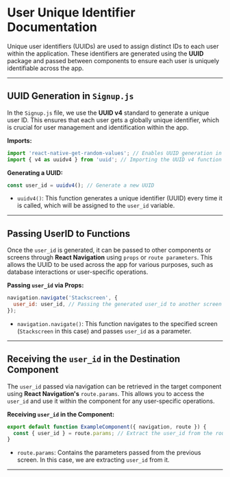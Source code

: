 # User Unique Identifier Documentation

Unique user identifiers (UUIDs) are used to assign distinct IDs to each user within the application. These identifiers are generated using the **UUID** package and passed between components to ensure each user is uniquely identifiable across the app.

---

## UUID Generation in `Signup.js`

In the `Signup.js` file, we use the **UUID v4** standard to generate a unique user ID. This ensures that each user gets a globally unique identifier, which is crucial for user management and identification within the app.

**Imports:**
```javascript
import 'react-native-get-random-values'; // Enables UUID generation in React Native
import { v4 as uuidv4 } from 'uuid'; // Importing the UUID v4 function
```

**Generating a UUID:**
```javascript
const user_id = uuidv4(); // Generate a new UUID
```
- `uuidv4()`: This function generates a unique identifier (UUID) every time it is called, which will be assigned to the `user_id` variable.

---

## Passing UserID to Functions

Once the `user_id` is generated, it can be passed to other components or screens through **React Navigation** using `props` or `route parameters`. This allows the UUID to be used across the app for various purposes, such as database interactions or user-specific operations.

**Passing `user_id` via Props:**
```javascript
navigation.navigate('Stackscreen', {
  user_id: user_id, // Passing the generated user_id to another screen
});
```
- `navigation.navigate()`: This function navigates to the specified screen (`Stackscreen` in this case) and passes `user_id` as a parameter.

---

## Receiving the `user_id` in the Destination Component

The `user_id` passed via navigation can be retrieved in the target component using **React Navigation's** `route.params`. This allows you to access the `user_id` and use it within the component for any user-specific operations.

**Receiving `user_id` in the Component:**
```javascript
export default function ExampleComponent({ navigation, route }) {
  const { user_id } = route.params; // Extract the user_id from the route parameters
}
```
- `route.params`: Contains the parameters passed from the previous screen. In this case, we are extracting `user_id` from it.

---

